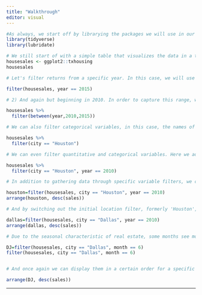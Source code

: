 ```yaml
---
title: "Walkthrough"
editor: visual
---
```

```r
#As always, we start off by librarying the packages we will use in our code. For this data set we will use tidyverse and lubridate. 
library(tidyverse)
library(lubridate)
```

```r
# We still start of with a simple table that visualizes the data in a table. Unlike the VA Analysis, we will be using tidyverse rather than DT package. 
housesales <- ggplot2::txhousing
housesales
```

```r
# Let's filter returns from a specific year. In this case, we will use the 'filter()' function in order to retrieve all sales from 2015.

filter(housesales, year == 2015)

# 2) And again but beginning in 2010. In order to capture this range, we use the 'between()' function within our filter and set the start as 2010 and the end as 2015. 

housesales %>%
  filter(between(year,2010,2015))
```


```r
# We can also filter categorical variables, in this case, the names of cities. We use the same code as we did with years, but substitute the city name in the place of the year.

housesales %>%
  filter(city == "Houston")

```

```r
# We can even filter quantitative and categorical variables. Here we add in two separate filters into our 'filter()', retrieving data only from Houston in 2010.

housesales %>%
  filter(city == "Houston", year == 2010)

```

```r
# In addition to gathering data through specific variable filters, we can also alter how the data we retrieve is displayed. By using 'arrange()' and telling the code what variable we want ordered through 'desc()', in this case, 'sales', we can get a descending list of more specific data. 

houston=filter(housesales, city == "Houston", year == 2010)
arrange(houston, desc(sales))

# And by switching out the initial location filter, formerly 'Houston', we can apply this filter to any other categorical variable in the dataset. 

dallas=filter(housesales, city == "Dallas", year == 2010)
arrange(dallas, desc(sales))

```

```r
# Due to the seasonal characteristic of real estate, some months see more action than others. If we wanted to get data that could demonstrate these fluctuations, we could once again input certain variables. Let's say we want to see data from Dallas but only in the month of June. Represented by its number (6), we input the variable into our 'filter()' function that already is filtering 'city="Dallas"'. 

DJ=filter(housesales, city == "Dallas", month == 6)
filter(housesales, city == "Dallas", month == 6)


# And once again we can display them in a certain order for a specific variable through desc(), in this case we input 'sales'.

arrange(DJ, desc(sales))

```

---
